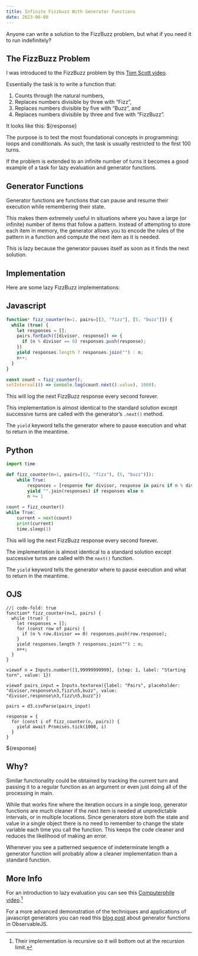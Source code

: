 ```yaml
---
title: Infinite Fizzbuzz With Generator Functions
date: 2023-06-08
---
```


Anyone can write a solution to the FizzBuzz problem, but what if you need it to run indefinitely?

## The FizzBuzz Problem

I was introduced to the FizzBuzz problem by this [Tom Scott video](https://www.youtube.com/watch?v=QPZ0pIK_wsc). 

Essentially the task is to write a function that:

1. Counts through the natural numbers,
1. Replaces numbers divisible by three with "Fizz",
1. Replaces numbers divisible by five with "Buzz", and
1. Replaces numbers divisible by three and five with "FizzBuzz".

It looks like this: ${response}

The purpose is to test the most foundational concepts in programming: loops and conditionals. As such, the task is usually restricted to the first 100 turns. 

If the problem is extended to an infinite number of turns it becomes a good example of a task for lazy evaluation and generator functions.

## Generator Functions

Generator functions are functions that can pause and resume their execution while remembering their state.

This makes them extremely useful in situations where you have a large (or infinite) number of items that follow a pattern. Instead of attempting to store each item in memory, the generator allows you to encode the rules of the pattern in a function and compute the next item as it is needed. 

This is lazy because the generator pauses itself as soon as it finds the next solution. 

## Implementation

Here are some lazy FizzBuzz implementations:

::: {.panel-tabset}

## Javascript

```javascript
function* fizz_counter(n=1, pairs=[[3, "fizz"], [5, "buzz"]]) {
  while (true) {
    let responses = [];
    pairs.forEach(([divisor, response]) => {
      if (n % divisor == 0) responses.push(response);
    })
    yield responses.length ? responses.join("") : n;
    n++;
  }
}

const count = fizz_counter();
setInterval(() => console.log(count.next().value), 1000);
```
This will log the next FizzBuzz response every second forever.

This implementation is almost identical to the standard solution except successive turns are called with the generator's `.next()` method.

The `yield` keyword tells the generator where to pause execution and what to return in the meantime. 

## Python

```python
import time

def fizz_counter(n=1, pairs=[(3, "fizz"), (5, "buzz")]):
    while True:
        responses = [response for divisor, response in pairs if n % divisor == 0]
        yield "".join(responses) if responses else n
        n += 1

count = fizz_counter()
while True:
    current = next(count)
    print(current)
    time.sleep(1)
```
This will log the next FizzBuzz response every second forever.

The implementation is almost identical to a standard solution except successive turns are called with the `next()` function. 

The `yield` keyword tells the generator where to pause execution and what to return in the meantime. 

## OJS

```ojs
//| code-fold: true
function* fizz_counter(n=1, pairs) {
  while (true) {
    let responses = [];
    for (const row of pairs) {
      if (n % row.divisor == 0) responses.push(row.response);
    }
    yield responses.length ? responses.join("") : n;
    n++;
  }
}

viewof n = Inputs.number([1,99999999999], {step: 1, label: "Starting turn", value: 1})

viewof pairs_input = Inputs.textarea({label: "Pairs", placeholder: "divisor,response\n3,fizz\n5,buzz", value: "divisor,response\n3,fizz\n5,buzz"})

pairs = d3.csvParse(pairs_input)

response = {
  for (const i of fizz_counter(n, pairs)) {
    yield await Promises.tick(1000, i)
  }
}
```

${response}

:::

## Why?

Similar functionality could be obtained by tracking the current turn and passing it to a regular function as an argument or even just doing all of the processing in main. 

While that works fine where the iteration occurs in a single loop, generator functions are much cleaner if the next item is needed at unpredictable intervals, or in multiple locations. Since generators store both the state and value in a single object there is no need to remember to change the state variable each time you call the function. This keeps the code cleaner and reduces the likelihood of making an error. 

Whenever you see a patterned sequence of indeterminate length a generator function will probably allow a cleaner implementation than a standard function.

## More Info

For an introduction to lazy evaluation you can see this [Computerphile video](https://www.youtube.com/watch?v=5jwV3zxXc8E).^[Their implementation is recursive so it will bottom out at the recursion limit.]

For a more advanced demonstration of the techniques and applications of javascript generators you can read this [blog post](https://observablehq.com/@anjana/the-power-of-js-generators) about generator functions in ObservableJS. 
